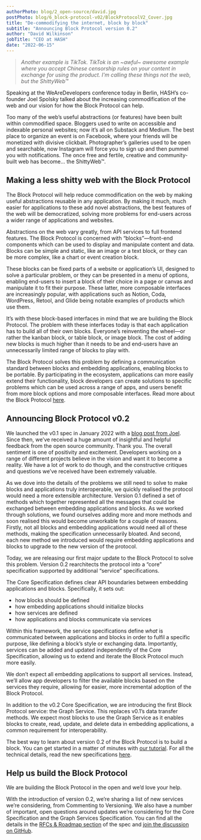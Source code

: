 ```yaml
---
authorPhoto: blog/2_open-source/david.jpg
postPhoto: blog/6_block-protocol-v02/BlockProtocolV2_Cover.jpg
title: "De-commodifying the internet, block by block"
subtitle: "Announcing Block Protocol version 0.2"
author: "David Wilkinson"
jobTitle: "CEO at HASH"
date: "2022-06-15"
---
```


> _Another example is TikTok. TikTok is an ~awful~ awesome example where you accept Chinese censorship rules on your content in exchange for using the product. I'm calling these things not the web, but the ShittyWeb™_

Speaking at the WeAreDevelopers conference today in Berlin, HASH’s co-founder Joel Spolsky talked about the increasing commodification of the web and our vision for how the Block Protocol can help.

Too many of the web’s useful abstractions (or features) have been built within commodified space. Bloggers used to write on accessible and indexable personal websites; now it’s all on Substack and Medium. The best place to organize an event is on Facebook, where your friends will be monetized with divisive clickbait. Photographer’s galleries used to be open and searchable, now Instagram will force you to sign up and then pummel you with notifications. The once free and fertile, creative and community-built web has become… the ShittyWeb™.

## Making a less shitty web with the Block Protocol

The Block Protocol will help reduce commodification on the web by making useful abstractions reusable in any application. By making it much, much easier for applications to these add novel abstractions, the best features of the web will be democratized, solving more problems for end-users across a wider range of applications and websites.

Abstractions on the web vary greatly, from API services to full frontend features. The Block Protocol is concerned with “blocks”—front-end components which can be used to display and manipulate content and data. Blocks can be simple and static, like an image or a text block, or they can be more complex, like a chart or event creation block.

These blocks can be fixed parts of a website or application’s UI, designed to solve a particular problem, or they can be presented in a menu of options, enabling end-users to insert a block of their choice in a page or canvas and manipulate it to fit their purpose. These latter, more composable interfaces are increasingly popular, with applications such as Notion, Coda, WordPress, Retool, and Glide being notable examples of products which use them.

It’s with these block-based interfaces in mind that we are building the Block Protocol. The problem with these interfaces today is that each application has to build all of their own blocks. Everyone’s reinventing the wheel—or rather the kanban block, or table block, or image block. The cost of adding new blocks is much higher than it needs to be and end-users have an unnecessarily limited range of blocks to play with.

The Block Protocol solves this problem by defining a communication standard between blocks and embedding applications, enabling blocks to be portable. By participating in the ecosystem, applications can more easily extend their functionality, block developers can create solutions to specific problems which can be used across a range of apps, and users benefit from more block options and more composable interfaces. Read more about the Block Protocol [here](https://blockprotocol.org).

## Announcing Block Protocol v0.2

We launched the v0.1 spec in January 2022 with a [blog post from Joel](https://www.joelonsoftware.com/2022/01/27/making-the-web-better-with-blocks/). Since then, we’ve received a huge amount of insightful and helpful feedback from the open source community. Thank you. The overall sentiment is one of positivity and excitement. Developers working on a range of different projects believe in the vision and want it to become a reality. We have a lot of work to do though, and the constructive critiques and questions we’ve received have been extremely valuable.

As we dove into the details of the problems we still need to solve to make blocks and applications truly interoperable, we quickly realised the protocol would need a more extensible architecture. Version 0.1 defined a set of methods which together represented all the messages that could be exchanged between embedding applications and blocks. As we worked through solutions, we found ourselves adding more and more methods and soon realised this would become unworkable for a couple of reasons. Firstly, not all blocks and embedding applications would need all of these methods, making the specification unnecessarily bloated. And second, each new method we introduced would require embedding applications and blocks to upgrade to the new version of the protocol.

Today, we are releasing our first major update to the Block Protocol to solve this problem. Version 0.2 rearchitects the protocol into a “core” specification supported by additional “service” specifications.

The Core Specification defines clear API boundaries between embedding applications and blocks. Specifically, it sets out:

- how blocks should be defined
- how embedding applications should initialize blocks
- how services are defined
- how applications and blocks communicate via services

Within this framework, the service specifications define _what_ is communicated between applications and blocks in order to fulfil a specific purpose, like defining a block’s style or exchanging data. Importantly, services can be added and updated independently of the Core Specification, allowing us to extend and iterate the Block Protocol much more easily.

We don’t expect all embedding applications to support all services. Instead, we’ll allow app developers to filter the available blocks based on the services they require, allowing for easier, more incremental adoption of the Block Protocol.

In addition to the v0.2 Core Specification, we are introducing the first Block Protocol service: the Graph Service. This replaces v0.1’s data transfer methods. We expect most blocks to use the Graph Service as it enables blocks to create, read, update, and delete data in embedding applications, a common requirement for interoperability.

The best way to learn about version 0.2 of the Block Protocol is to build a block. You can get started in a matter of minutes with [our tutorial](https://blockprotocol.org/docs/developing-blocks). For all the technical details, read the new specifications [here](https://blockprotocol.org/spec).

## Help us build the Block Protocol

We are building the Block Protocol in the open and we’d love your help.

With the introduction of version 0.2, we’re sharing a list of new services we’re considering, from Commenting to Versioning. We also have a number of important, open questions around updates we’re considering for the Core Specification and the Graph Services Specification. You can find all the details in the [RFCs & Roadmap section](https://blockprotocol.org/spec/rfcs_and_roadmap) of the spec and [join the discussion on GitHub](https://github.com/blockprotocol/blockprotocol/discussions).
